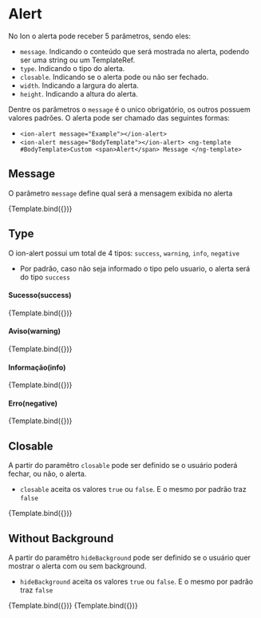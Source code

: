 
<Meta title="Ion/Feedback/Alert" component={IonAlertComponent} />


# Alert

No Ion o alerta pode receber 5 parâmetros, sendo eles:

- `message`. Indicando o conteúdo que será mostrada no alerta, podendo ser uma string ou um TemplateRef.
- `type`. Indicando o tipo do alerta.
- `closable`. Indicando se o alerta pode ou não ser fechado.
- `width`. Indicando a largura do alerta.
- `height`. Indicando a altura do alerta.

Dentre os parâmetros o `message` é o unico obrigatório, os outros possuem valores padrões.
O alerta pode ser chamado das seguintes formas:

- `<ion-alert message="Example"></ion-alert>`
- `<ion-alert message="BodyTemplate"></ion-alert> <ng-template #BodyTemplate>Custom <span>Alert</span> Message </ng-template>`

## Message

O parâmetro `message` define qual será a mensagem exibida no alerta

<Canvas>
  <Story
    name="type: message"
    args={{
      message: 'Trying a new message',
    }}
    decorators={[
      moduleMetadata({
        imports: [CommonModule, IonSharedModule],
      }),
    ]}
  >
    {Template.bind({})}
  </Story>
</Canvas>

## Type

O ion-alert possui um total de 4 tipos: `success`, `warning`, `info`, `negative`

- Por padrão, caso não seja informado o tipo pelo usuario, o alerta será do tipo `success`

#### Sucesso(success)

<Canvas>
  <Story
    name="type: success"
    args={{
      message: 'Example of alert message',
    }}
    decorators={[
      moduleMetadata({
        imports: [CommonModule, IonSharedModule],
      }),
    ]}
  >
    {Template.bind({})}
  </Story>
</Canvas>

#### Aviso(warning)

<Canvas>
  <Story
    name="type: warning"
    args={{
      type: 'warning',
      message: 'Example of alert message',
    }}
    decorators={[
      moduleMetadata({
        imports: [CommonModule, IonSharedModule],
      }),
    ]}
  >
    {Template.bind({})}
  </Story>
</Canvas>

#### Informação(info)

<Canvas>
  <Story
    name="type: info"
    args={{
      type: 'info',
      message: 'Example of alert message',
    }}
    decorators={[
      moduleMetadata({
        imports: [CommonModule, IonSharedModule],
      }),
    ]}
  >
    {Template.bind({})}
  </Story>
</Canvas>

#### Erro(negative)

<Canvas>
  <Story
    name="type: negative"
    args={{
      type: 'negative',
      message: 'Example of alert message',
    }}
    decorators={[
      moduleMetadata({
        imports: [CommonModule, IonSharedModule],
      }),
    ]}
  >
    {Template.bind({})}
  </Story>
</Canvas>

## Closable

A partir do paramêtro `closable` pode ser definido se o usuário poderá fechar, ou não, o alerta.

- `closable` aceita os valores `true` ou `false`. E o mesmo por padrão traz `false`

<Canvas>
  <Story
    name="type: closable"
    args={{
      message: 'Example of alert message',
      closable: true,
    }}
    decorators={[
      moduleMetadata({
        imports: [CommonModule, IonSharedModule],
      }),
    ]}
  >
    {Template.bind({})}
  </Story>
</Canvas>

## Without Background

A partir do paramêtro `hideBackground` pode ser definido se o usuário quer mostrar o alerta com ou sem background.

- `hideBackground` aceita os valores `true` ou `false`. E o mesmo por padrão traz `false`

<Canvas>
  <Story
    name="type: without background"
    args={{
      message: 'Example of alert message',
      hideBackground: true,
    }}
    decorators={[
      moduleMetadata({
        imports: [CommonModule, IonSharedModule],
      }),
    ]}
  >
    {Template.bind({})}
  </Story>
</Canvas>

<Canvas>
  <Story
    name="type: with description"
    args={{
      type: 'info',
      message: 'Example of alert message',
      description: 'Example of description.',
    }}
    decorators={[
      moduleMetadata({
        imports: [CommonModule, IonSharedModule],
      }),
    ]}
  >
    {Template.bind({})}
  </Story>
</Canvas>

